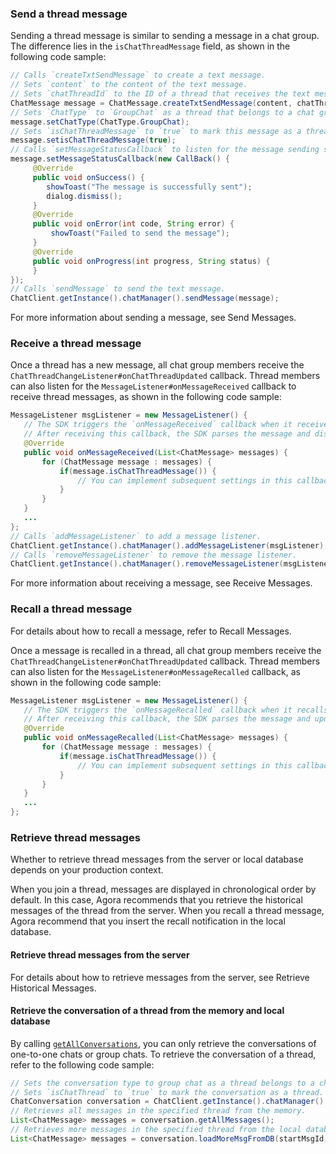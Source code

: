 <PlatformWrapper platform="android">

### Send a thread message

Sending a thread message is similar to sending a message in a chat group. The difference lies in the `isChatThreadMessage` field, as shown in the following code sample:

```java
// Calls `createTxtSendMessage` to create a text message. 
// Sets `content` to the content of the text message.
// Sets `chatThreadId` to the ID of a thread that receives the text message.
ChatMessage message = ChatMessage.createTxtSendMessage(content, chatThreadId); 
// Sets `ChatType` to `GroupChat` as a thread that belongs to a chat group.
message.setChatType(ChatType.GroupChat); 
// Sets `isChatThreadMessage` to `true` to mark this message as a thread message.
message.setisChatThreadMessage(true);
// Calls `setMessageStatusCallback` to listen for the message sending status. You can implement subsequent settings in this callback, for example, displaying a pop-up if the message sending fails.
message.setMessageStatusCallback(new CallBack() {
     @Override
     public void onSuccess() {
        showToast("The message is successfully sent");
        dialog.dismiss();
     }
     @Override
     public void onError(int code, String error) {
         showToast("Failed to send the message");
     }
     @Override
     public void onProgress(int progress, String status) {
     }
});
// Calls `sendMessage` to send the text message.
ChatClient.getInstance().chatManager().sendMessage(message);
```

For more information about sending a message, see <Link to="/agora-chat/client-api/messages/send-receive-messages#send-a-text-message">Send Messages</Link>.


### Receive a thread message

Once a thread has a new message, all chat group members receive the `ChatThreadChangeListener#onChatThreadUpdated` callback. Thread members can also listen for the `MessageListener#onMessageReceived` callback to receive thread messages, as shown in the following code sample:

```java
MessageListener msgListener = new MessageListener() {
   // The SDK triggers the `onMessageReceived` callback when it receives a message.
   // After receiving this callback, the SDK parses the message and displays it.
   @Override
   public void onMessageReceived(List<ChatMessage> messages) {
       for (ChatMessage message : messages) {
           if(message.isChatThreadMessage()) {
               // You can implement subsequent settings in this callback.
           }
       }
   }
   ...
};
// Calls `addMessageListener` to add a message listener.
ChatClient.getInstance().chatManager().addMessageListener(msgListener);
// Calls `removeMessageListener` to remove the message listener.
ChatClient.getInstance().chatManager().removeMessageListener(msgListener);
```

For more information about receiving a message, see <Link to="/agora-chat/client-api/messages/send-receive-messages#receive-a-message">Receive Messages</Link>.


### Recall a thread message

For details about how to recall a message, refer to <Link to="/agora-chat/client-api/messages/send-receive-messages#recall-a-message">Recall Messages</Link>.

Once a message is recalled in a thread, all chat group members receive the `ChatThreadChangeListener#onChatThreadUpdated` callback. Thread members can also listen for the `MessageListener#onMessageRecalled` callback, as shown in the following code sample:

```java
MessageListener msgListener = new MessageListener() {
   // The SDK triggers the `onMessageRecalled` callback when it recalls a message.
   // After receiving this callback, the SDK parses the message and updates its display.
   @Override
   public void onMessageRecalled(List<ChatMessage> messages) {
       for (ChatMessage message : messages) {
           if(message.isChatThreadMessage()) {
               // You can implement subsequent settings in this callback.
           }
       }
   }
   ...
};
```

### Retrieve thread messages

Whether to retrieve thread messages from the server or local database depends on your production context.

When you join a thread, messages are displayed in chronological order by default. In this case, Agora recommends that you retrieve the historical messages of the thread from the server. When you recall a thread message, Agora recommend that you insert the recall notification in the local database.

#### Retrieve thread messages from the server

For details about how to retrieve messages from the server, see <Link to="/agora-chat/client-api/messages/retrieve-messages#retrieve-historical-messages-of-the-specified-conversation">Retrieve Historical Messages</Link>.

#### Retrieve the conversation of a thread from the memory and local database

By calling [`getAllConversations`](/agora-chat/client-api/messages/manage-messages#retrieve-conversations), you can only retrieve the conversations of one-to-one chats or group chats. To retrieve the conversation of a thread, refer to the following code sample:

```java
// Sets the conversation type to group chat as a thread belongs to a chat group.
// Sets `isChatThread` to `true` to mark the conversation as a thread.
ChatConversation conversation = ChatClient.getInstance().chatManager().getConversation(chatThreadId, ChatConversationType.GroupChat, createIfNotExists, isChatThread);
// Retrieves all messages in the specified thread from the memory.
List<ChatMessage> messages = conversation.getAllMessages();
// Retrieves more messages in the specified thread from the local database. The SDK automatically loads and stores the retrieved messages to the memory.
List<ChatMessage> messages = conversation.loadMoreMsgFromDB(startMsgId, pagesize, searchDirection);
```

</PlatformWrapper>